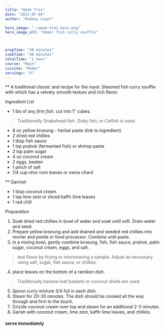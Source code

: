 ```yaml
---
title: "Amok Trei"
date: "2021-07-04"
author: "Rodney Coyer"

hero_image: "./amok-trei.hero.png"
hero_image_alt: "khmer fish curry souffle"



prepTime: "30 minutes"
cookTime: "30 minutes"
totalTime: "1 hour"
course: "Main"
cuisine: "Khmer"
servings: "4"
---
```



** A traditional *classic* and  recipe for the *royal*. Steamed fish curry souffle with which has a velvety smooth texture and rich flavor.

*Ingredient List*

- 1 lbs of any *firm fish.* cut into 1" cubes.
>Traditionally Snakehead fish, Goby fish, or Catfish is used.
- 8 oz yellow kroeung - herbal paste (link to ingredient)
- 2 dried red chillies
- 1 tbsp fish sauce
- 1 tsp prahok (fermented fish) or shrimp paste
- 2 tsp palm sugar
- 4 oz coconut cream
- 2 eggs, beaten
- 1 pinch of salt
- 1/4 cup nhor noni leaves or swiss chard

** Garnish

- 1 tbsp coconut cream
- 1 tsp lime zest or sliced kaffir lime leaves
- 1 red chill

*Preparation*

1. Soak dried red chillies in bowl of water and soak until soft. Drain water and seed.
2. Prepare yellow kroeung and add drained and seeded red chillies into mortar and pestle or food processor. Combine until paste.
3. In a mixing bowl, gently combine kroeung, fish, fish sauce, prahok, palm sugar, coconut cream, eggs, and salt.
> test flavor by frying or microwaving a sample. Adjust as necessary using salt, sugar, fish sauce, or chillies.
4. place leaves on the bottom of a ramiken dish.
>Traditionally banana leaf baskets or coconut shells are used.
5. Spoon curry mixture 3/4 full in each dish.
6. Steam for 20-30 minutes. The dish should be cooked all the way through and firm to the touch.
7. Drizzle coconut cream over top and steam for an additional 2-3 minutes.
8. Garish with coconut cream, lime zest, kaffir lime leaves, and chillies.
#### serve immediately


